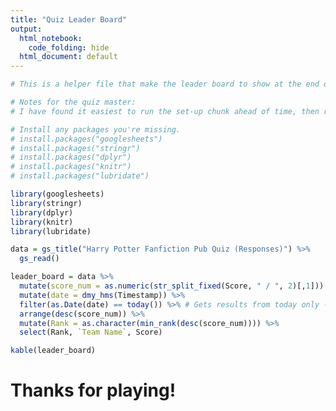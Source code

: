 ```yaml
---
title: "Quiz Leader Board"
output:
  html_notebook:
    code_folding: hide
  html_document: default
---
```



```r

# This is a helper file that make the leader board to show at the end of the quiz. It uses the `googlesheets` package to access the responses and scores and present them in order.

# Notes for the quiz master:
# I have found it easiest to run the set-up chunk ahead of time, then run the get-data chunk, close the output from it, run the leader-board chunk and then click Preview to get the version that is easiest to put up on the screen. I've set it to auto-hide the rest of the code, so all you see is the leaderboard.

```

```r
# Install any packages you're missing.
# install.packages("googlesheets")
# install.packages("stringr")
# install.packages("dplyr")
# install.packages("knitr")
# install.packages("lubridate")

library(googlesheets)
library(stringr)
library(dplyr)
library(knitr)
library(lubridate)
```

```r
data = gs_title("Harry Potter Fanfiction Pub Quiz (Responses)") %>% 
  gs_read()
```

```r
leader_board = data %>% 
  mutate(score_num = as.numeric(str_split_fixed(Score, " / ", 2)[,1])) %>% 
  mutate(date = dmy_hms(Timestamp)) %>% 
  filter(as.Date(date) == today()) %>% # Gets results from today only - delete if all time is okay
  arrange(desc(score_num)) %>% 
  mutate(Rank = as.character(min_rank(desc(score_num)))) %>% 
  select(Rank, `Team Name`, Score)

kable(leader_board)

```



# Thanks for playing!

